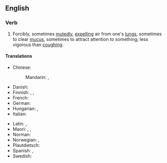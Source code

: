 ==English==

===Verb===
{{en-verb|clears one's throat|clearing one's throat|cleared one's throat}}

# Forcibly, sometimes [[mutedly]], [[expelling]] air from one's [[lungs]], sometimes to clear [[mucus]], sometimes to attract attention to something; less vigorous than [[coughing]].

====Translations====
{{trans-top|forcibly expulsing air from one's lungs}}
* Chinese:
*: Mandarin: {{t|cmn|清嗓子}}, {{t|cmn|清嗓子|tr=qīngsǎngzi}}
* Danish: {{t|da|rømme}}
* Finnish: {{t+|fi|rykiä}}, {{t+|fi|kakoa}}, {{t+|fi|kakistella}}
* French: {{t|fr|se racler la gorge}}
* German: {{t+|de|räuspern|alt=sich räuspern}}
* Hungarian: {{t+|hu|köszörüli a torkát}}, {{t|hu|megköszörüli a torkát}}
* Italian: {{t+|it|raschiare}}
{{trans-mid}}
* Latin: {{t|la|screō}}, {{t|la|cōnscreor}}
* Maori: {{t|mi|wharo}}, {{t|mi|whawharo}}, {{t|mi|wharowharo}}
* Norman: {{t|nrf|râqu'ter}}
* Norwegian: {{t|no|kremte}}, {{t+|no|rømme}}
* Plautdietsch: {{t|pdt|kjrechen}}
* Spanish: {{t+|es|carraspear}}, {{t|es|aclararse la voz}}
* Swedish: {{t+|sv|harkla}}
{{trans-bottom}}